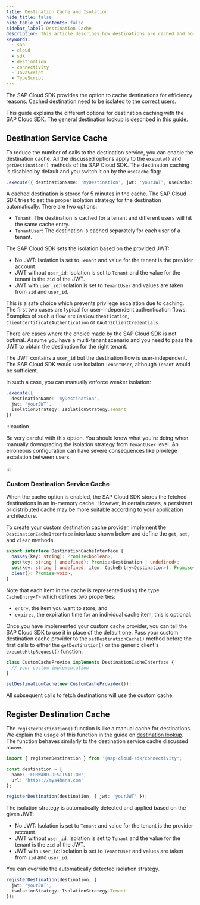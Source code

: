 ```yaml
---
title: Destination Cache and Isolation
hide_title: false
hide_table_of_contents: false
sidebar_label: Destination Cache
description: This article describes how destinations are cached and how the cache entries are isolated with respect to Tenant and User.
keywords:
  - sap
  - cloud
  - sdk
  - destination
  - connectivity
  - JavaScript
  - TypeScript
---
```


The SAP Cloud SDK provides the option to cache destinations for efficiency reasons.
Cached destination need to be isolated to the correct users.

This guide explains the different options for destination caching with the SAP Cloud SDK.
The general destination lookup is described in [this guide](./destination.mdx).

## Destination Service Cache

To reduce the number of calls to the destination service, you can enable the destination cache.
All the discussed options apply to the `execute()` and `getDestination()` methods of the SAP Cloud SDK.
The destination caching is disabled by default and you switch it on by the `useCache` flag:

```ts
.execute({ destinationName: 'myDestination', jwt: 'yourJWT', useCache: true })
```

A cached destination is stored for 5 minutes in the cache.
The SAP Cloud SDK tries to set the proper isolation strategy for the destination automatically.
There are two options:

- `Tenant`: The destination is cached for a tenant and different users will hit the same cache entry.
- `TenantUser`: The destination is cached separately for each user of a tenant.

The SAP Cloud SDK sets the isolation based on the provided JWT:

- No JWT: Isolation is set to `Tenant` and value for the tenant is the provider account.
- JWT without `user_id`: Isolation is set to `Tenant` and the value for the tenant is the `zid` of the JWT.
- JWT with `user_id`: Isolation is set to `TenantUser` and values are taken from `zid` and `user_id`.

This is a safe choice which prevents privilege escalation due to caching.
The first two cases are typical for user-independent authentication flows.
Examples of such a flow are `BasicAuthentication`, `ClientCertificateAuthentication` or `OAuth2ClientCredentials`.

There are cases where the choice made by the SAP Cloud SDK is not optimal.
Assume you have a multi-tenant scenario and you need to pass the JWT to obtain the destination for the right tenant.

The JWT contains a `user_id` but the destination flow is user-independent.
The SAP Cloud SDK would use isolation `TenantUser`, although `Tenant` would be sufficient.

In such a case, you can manually enforce weaker isolation:

```ts
.execute({
  destinationName: 'myDestination',
  jwt: 'yourJWT',
  isolationStrategy: IsolationStrategy.Tenant
})
```

:::caution

Be very careful with this option.
You should know what you're doing when manually downgrading the isolation strategy from `TenantUser` level.
An erroneous configuration can have severe consequences like privilege escalation between users.

:::

### Custom Destination Service Cache

When the cache option is enabled, the SAP Cloud SDK stores the fetched destinations in an in-memory cache.
However, in certain cases, a persistent or distributed cache may be more suitable according to your application architecture.

To create your custom destination cache provider, implement the `DestinationCacheInterface` interface shown below and define the `get`, `set`, and `clear` methods.

```ts
export interface DestinationCacheInterface {
  hasKey(key: string): Promise<boolean>;
  get(key: string | undefined): Promise<Destination | undefined>;
  set(key: string | undefined, item: CacheEntry<Destination>): Promise<void>;
  clear(): Promise<void>;
}
```

Note that each item in the cache is represented using the type `CacheEntry<T>` which defines two properties:

- `entry`, the item you want to store, and
- `expires`, the expiration time for an individual cache item, this is optional.

Once you have implemented your custom cache provider, you can tell the SAP Cloud SDK to use it in place of the default one.
Pass your custom destination cache provider to the `setDestinationCache()` method before the first calls to either the `getDestination()` or the generic client's `executeHttpRequest()` function.

```ts
class CustomCacheProvide implements DestinationCacheInterface {
  // your custom implementation
}

setDestinationCache(new CustomCacheProvider());
```

All subsequent calls to fetch destinations will use the custom cache.

## Register Destination Cache

The `registerDestination()` function is like a manual cache for destinations.
We explain the usage of this function in the guide on [destination lookup](./destination.mdx).
The function behaves similarly to the destination service cache discussed above.

```ts
import { registerDestination } from '@sap-cloud-sdk/connectivity';

const destination = {
  name: 'FORWARD-DESTINATION',
  url: 'https://mys4hana.com'
};

registerDestination(destination, { jwt: 'yourJWT' });
```

The isolation strategy is automatically detected and applied based on the given JWT:

- No JWT: Isolation is set to `Tenant` and value for the tenant is the provider account.
- JWT without `user_id`: Isolation is set to `Tenant` and the value for the tenant is the `zid` of the JWT.
- JWT with `user_id`: Isolation is set to `TenantUser` and values are taken from `zid` and `user_id`.

You can override the automatically detected isolation strategy.

```ts
registerDestination(destination, {
  jwt: 'yourJWT',
  isolationStrategy: IsolationStrategy.Tenant
});
```

